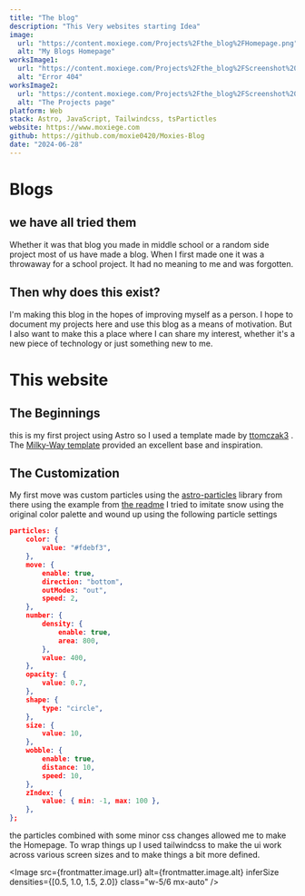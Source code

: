```yaml
---
title: "The blog"
description: "This Very websites starting Idea"
image:
  url: "https://content.moxiege.com/Projects%2Fthe_blog%2FHomepage.png"
  alt: "My Blogs Homepage"
worksImage1:
  url: "https://content.moxiege.com/Projects%2Fthe_blog%2FScreenshot%202024-06-28%20at%2021-43-29%20.png"
  alt: "Error 404"
worksImage2:
  url: "https://content.moxiege.com/Projects%2Fthe_blog%2FScreenshot%202024-06-28%20at%2021-46-01%20Works.png"
  alt: "The Projects page"
platform: Web
stack: Astro, JavaScript, Tailwindcss, tsPartictles
website: https://www.moxiege.com
github: https://github.com/moxie0420/Moxies-Blog
date: "2024-06-28"
---
```



# Blogs

## we have all tried them

Whether it was that blog you made in middle school or a random side project most of us have made a blog.
When I first made one it was a throwaway for a school project. It had no meaning to me and was forgotten.

## Then why does this exist?

I'm making this blog in the hopes of improving myself as a person.
I hope to document my projects here and use this blog as a means of motivation.
But I also want to make this a place where I can share my interest, whether it's a new piece of technology
or just something new to me.

# This website

## The Beginnings

this is my first project using Astro so I used a template made by [ttomczak3](https://github.com/ttomczak3)
. The [Milky-Way template](https://github.com/ttomczak3/Milky-Way) provided an excellent base and inspiration.

## The Customization

My first move was custom particles using the [astro-particles](https://github.com/tsparticles/astro) library
from there using the example from [the readme](https://github.com/tsparticles/astro#how-to-use)
I tried to imitate snow using the original color palette and wound up using the following particle settings

```json
particles: {
    color: {
        value: "#fdebf3",
    },
    move: {
        enable: true,
        direction: "bottom",
        outModes: "out",
        speed: 2,
    },
    number: {
        density: {
            enable: true,
            area: 800,
        },
        value: 400,
    },
    opacity: {
        value: 0.7,
    },
    shape: {
        type: "circle",
    },
    size: {
        value: 10,
    },
    wobble: {
        enable: true,
        distance: 10,
        speed: 10,
    },
    zIndex: {
        value: { min: -1, max: 100 },
    },
};
```

the particles combined with some minor css changes allowed me to make the Homepage.
To wrap things up I used tailwindcss to make the ui work across various screen sizes
and to make things a bit more defined.

<Image
  src={frontmatter.image.url}
  alt={frontmatter.image.alt}
  inferSize
  densities={[0.5, 1.0, 1.5, 2.0]}
  class="w-5/6 mx-auto"
/>
